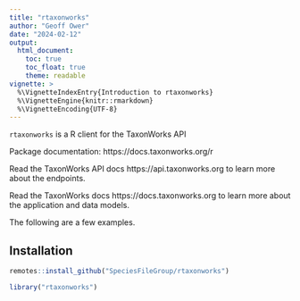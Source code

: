```yaml
---
title: "rtaxonworks"
author: "Geoff Ower"
date: "2024-02-12"
output:
  html_document:
    toc: true
    toc_float: true
    theme: readable
vignette: >
  %\VignetteIndexEntry{Introduction to rtaxonworks}
  %\VignetteEngine{knitr::rmarkdown}
  %\VignetteEncoding{UTF-8}
---
```




`rtaxonworks` is a R client for the TaxonWorks API

Package documentation: https://docs.taxonworks.org/r

Read the TaxonWorks API docs https://api.taxonworks.org to 
learn more about the endpoints.

Read the TaxonWorks docs https://docs.taxonworks.org to 
learn more about the application and data models.

The following are a few examples.

## Installation


```r
remotes::install_github("SpeciesFileGroup/rtaxonworks")
```


```r
library("rtaxonworks")
```
